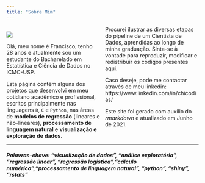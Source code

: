```yaml
---
title: "Sobre Mim"
---
```


<style>
  .col2 {
    columns: 2 200px;         /* number of columns and width in pixels*/
    -webkit-columns: 2 200px; /* chrome, safari */
    -moz-columns: 2 200px;    /* firefox */
  }
 </style>
<div class="col2">
![](IMG_9496.jpg)

Olá, meu nome é Francisco, tenho 28 anos e atualmente sou um estudante do Bacharelado em Estatística e Ciência de Dados no ICMC-USP.

Esta página contém alguns dos projetos que desenvolvi em meu cotidiano acadêmico e profissional, escritos principalmente nas linguagens `R`, `C` e `Python`, nas áreas de **modelos de regressão** (lineares e não-lineares), **processamento de linguagem natural** e **visualização e exploração de dados**.

Procurei ilustrar as diversas etapas do pipeline de um Cientista de Dados, aprendidas ao longo de minha graduação. Sinta-se à vontade para reproduzir, modificar e redistribuir os códigos presentes aqui.

Caso deseje, pode me contactar através de meu linkedin: https://www.linkedin.com/in/chicodias/

Este site foi gerado com auxílio do *rmarkdown* e atualizado em Junho de 2021.
</div>


***


##### Palavras-chave: "visualização de dados", "análise exploratória", "regressão linear", "regressão logística","cálculo numérico","processamento de linguagem natural", "python", "shiny", "rstats"